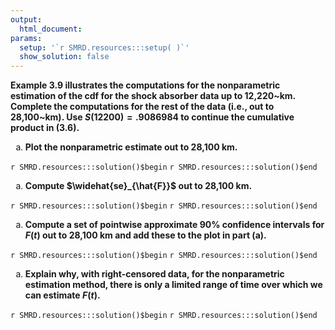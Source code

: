 ```yaml
---
output:
  html_document:
params:
  setup: '`r SMRD.resources:::setup( )`'
  show_solution: false
---
```


__Example 3.9 illustrates the computations for the nonparametric estimation of the cdf for the shock absorber data up to 12,220~km. Complete the computations for the rest of the data (i.e., out to 28,100~km). Use $S(12200)=.9086984$ to continue the cumulative product in (3.6).__

a. __Plot the nonparametric estimate out to 28,100 km.__

`r SMRD.resources:::solution()$begin`
`r SMRD.resources:::solution()$end`

a. __Compute $\widehat{se}_{\hat{F}}$ out to 28,100 km.__

`r SMRD.resources:::solution()$begin`
`r SMRD.resources:::solution()$end`

a. __Compute a set of pointwise approximate $90\%$ confidence intervals for $F(t)$ out to 28,100 km and add these to the plot in part (a).__

`r SMRD.resources:::solution()$begin`
`r SMRD.resources:::solution()$end`

a. __Explain why, with right-censored data, for the nonparametric estimation method, there is only a limited range of time over which we can estimate $F(t)$.__

`r SMRD.resources:::solution()$begin`
`r SMRD.resources:::solution()$end`
